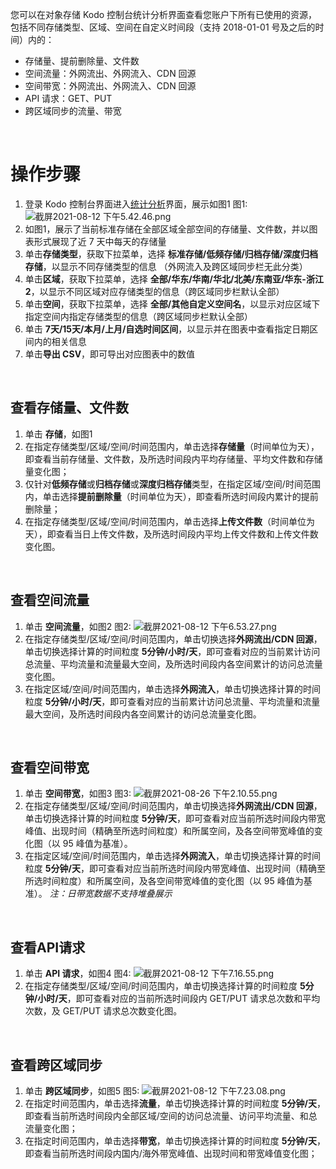 您可以在对象存储 Kodo 控制台统计分析界面查看您账户下所有已使用的资源，包括不同存储类型、区域、空间在自定义时间段（支持 2018-01-01 号及之后的时间）内的：

- 存储量、提前删除量、文件数
- 空间流量：外网流出、外网流入、CDN 回源
- 空间带宽：外网流出、外网流入、CDN 回源
- API 请求：GET、PUT
- 跨区域同步的流量、带宽
<br>

# **操作步骤**
1. 登录 Kodo 控制台界面进入[统计分析](https://portal.qiniu.com/kodo/dashboard/storage)界面，展示如图1
图1:
![截屏2021-08-12 下午5.42.46.png](https://dn-odum9helk.qbox.me/FphkqcLRUiLPQ4H_fF3vSg28kpj7)
2. 如图1，展示了当前标准存储在全部区域全部空间的存储量、文件数，并以图表形式展现了近 7 天中每天的存储量
3. 单击**存储类型**，获取下拉菜单，选择 **标准存储/低频存储/归档存储/深度归档存储**，以显示不同存储类型的信息 （外网流入及跨区域同步栏无此分类）
4. 单击**区域**，获取下拉菜单，选择 **全部/华东/华南/华北/北美/东南亚/华东-浙江2**，以显示不同区域对应存储类型的信息（跨区域同步栏默认全部）
5. 单击**空间**，获取下拉菜单，选择 **全部/其他自定义空间名**，以显示对应区域下指定空间内指定存储类型的信息（跨区域同步栏默认全部）
6. 单击 **7天/15天/本月/上月/自选时间区间**，以显示并在图表中查看指定日期区间内的相关信息
7. 单击**导出 CSV**，即可导出对应图表中的数值
<br>


## **查看存储量、文件数**
1. 单击 **存储**，如图1
2. 在指定存储类型/区域/空间/时间范围内，单击选择**存储量**（时间单位为天），即查看当前存储量、文件数，及所选时间段内平均存储量、平均文件数和存储量变化图；
3. 仅针对**低频存储**或**归档存储**或**深度归档存储**类型，在指定区域/空间/时间范围内，单击选择**提前删除量**（时间单位为天），即查看所选时间段内累计的提前删除量；
4. 在指定存储类型/区域/空间/时间范围内，单击选择**上传文件数**（时间单位为天），即查看当日上传文件数，及所选时间段内平均上传文件数和上传文件数变化图。
<br>

## **查看空间流量**
1. 单击 **空间流量**，如图2
图2:
![截屏2021-08-12 下午6.53.27.png](https://dn-odum9helk.qbox.me/Fi5zrjwNe6Mq2_EF6d5_A6pgt1qq)
2. 在指定存储类型/区域/空间/时间范围内，单击切换选择**外网流出/CDN 回源**，单击切换选择计算的时间粒度 **5分钟/小时/天**，即可查看对应的当前累计访问总流量、平均流量和流量最大空间，及所选时间段内各空间累计的访问总流量变化图。
3. 在指定区域/空间/时间范围内，单击选择**外网流入**，单击切换选择计算的时间粒度 **5分钟/小时/天**，即可查看对应的当前累计访问总流量、平均流量和流量最大空间，及所选时间段内各空间累计的访问总流量变化图。


<br>

## **查看空间带宽**
1. 单击 **空间带宽**，如图3
图3:
![截屏2021-08-26 下午2.10.55.png](https://dn-odum9helk.qbox.me/Fo5zypIFEKIaULWjwNu4fYr9hhyM)
2. 在指定存储类型/区域/空间/时间范围内，单击切换选择**外网流出/CDN 回源**，单击切换选择计算的时间粒度 **5分钟/天**，即可查看对应当前所选时间段内带宽峰值、出现时间（精确至所选时间粒度）和所属空间，及各空间带宽峰值的变化图（以 95 峰值为基准）。
3. 在指定区域/空间/时间范围内，单击选择**外网流入**，单击切换选择计算的时间粒度 **5分钟/天**，即可查看对应当前所选时间段内带宽峰值、出现时间（精确至所选时间粒度）和所属空间，及各空间带宽峰值的变化图（以 95 峰值为基准）。
*注：日带宽数据不支持堆叠展示*
<br>

## **查看API请求**
1. 单击 **API 请求**，如图4
图4:
![截屏2021-08-12 下午7.16.55.png](https://dn-odum9helk.qbox.me/Fr0z68AXqjPMfzxZDOB90hWWAqDt)
2. 在指定存储类型/区域/空间/时间范围内，单击切换选择计算的时间粒度 **5分钟/小时/天**，即可查看对应的当前所选时间段内 GET/PUT 请求总次数和平均次数，及 GET/PUT 请求总次数变化图。
<br>

## **查看跨区域同步**
1. 单击 **跨区域同步**，如图5
图5:
![截屏2021-08-12 下午7.23.08.png](https://dn-odum9helk.qbox.me/Fq0g4JnImN9Wft2MYo0CvPsW6Bw-)
2. 在指定时间范围内，单击选择**流量**，单击切换选择计算的时间粒度 **5分钟/天**，即查看当前所选时间段内全部区域/空间的访问总流量、访问平均流量、和总流量变化图；
3. 在指定时间范围内，单击选择**带宽**，单击切换选择计算的时间粒度 **5分钟/天**，即查看当前所选时间段内国内/海外带宽峰值、出现时间和带宽峰值变化图；
